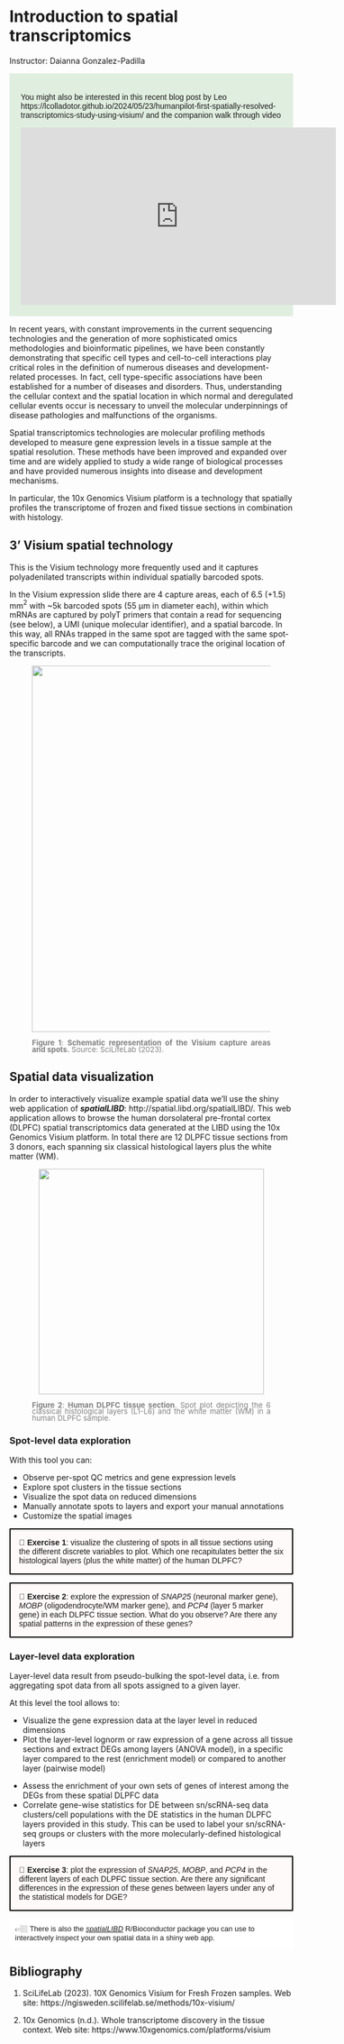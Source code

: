# Introduction to spatial transcriptomics

Instructor: Daianna Gonzalez-Padilla

<div style="background-color:#E0EEE0; padding:20px; font-family: sans-serif">

You might also be interested in this recent blog post by Leo https://lcolladotor.github.io/2024/05/23/humanpilot-first-spatially-resolved-transcriptomics-study-using-visium/ and the companion walk through video

<iframe width="560" height="315" src="https://www.youtube.com/embed/HGioWKuI3ek?si=Bq5FT1UphMSQRO-E" title="YouTube video player" frameborder="0" allow="accelerometer; autoplay; clipboard-write; encrypted-media; gyroscope; picture-in-picture; web-share" referrerpolicy="strict-origin-when-cross-origin" allowfullscreen></iframe>

</div>

In recent years, with constant improvements in the current sequencing technologies and the generation of more sophisticated omics methodologies and bioinformatic pipelines, we have been constantly demonstrating that specific cell types and cell-to-cell interactions play critical roles in the definition of numerous diseases and development-related processes. In fact, cell type-specific associations have been established for a number of diseases and disorders. Thus, understanding the cellular context and the spatial location in which normal and deregulated cellular events occur is necessary to unveil the molecular underpinnings of disease pathologies and malfunctions of the organisms.

Spatial transcriptomics technologies are molecular profiling methods developed to measure gene expression levels in a tissue sample at the spatial resolution. These methods have been improved and expanded over time and are widely applied to study a wide range of biological processes and have provided numerous insights into disease and development mechanisms. 

In particular, the 10x Genomics Visium platform is a technology that spatially profiles the transcriptome of frozen and fixed tissue sections in combination with histology.

## 3' Visium spatial technology
This is the Visium technology more frequently used and it captures polyadenilated transcripts within individual spatially barcoded spots.

In the Visium expression slide there are 4 capture areas, each of 6.5 (+1.5) mm$^2$ with ~5k barcoded spots (55 µm in diameter each), within which mRNAs are captured by polyT primers that contain a read for sequencing (see below), a UMI (unique molecular identifier), and a spatial barcode. In this way, all RNAs trapped in the same spot are tagged with the same spot-specific barcode and we can computationally trace the original location of the transcripts.

<div style="text-align: center">
<figure>
    <img src="Figures/Visium_tech.png" width="650px" align=center/>
        <figcaption style="color: gray; line-height: 0.9; text-align: justify; caption-side: bottom">
            <font size="-1.8">
                <b>Figure 1</b>: <b> Schematic representation of the Visium capture areas and spots.</b> Source: SciLifeLab (2023). 
                
</font>
</figcaption>
</figure>
</div>

## Spatial data visualization
In order to interactively visualize example spatial data we'll use the shiny web application of ***spatialLIBD***: http://spatial.libd.org/spatialLIBD/. This web application allows to browse the human dorsolateral pre-frontal cortex (DLPFC) spatial transcriptomics data generated at the LIBD using the 10x Genomics Visium platform. In total there are 12 DLPFC tissue sections from 3 donors, each spanning six classical histological layers plus the white matter (WM). 

<div style="text-align: center">
<figure>
    <img src="Figures/sample_DLPFC.png" width="400px" align=center/>
        <figcaption style="color: gray; line-height: 0.9; text-align: justify; caption-side: bottom">
            <font size="-1.8">
                <b>Figure 2</b>: <b> Human DLPFC tissue section</b>. Spot plot depicting the 6 classical histological layers (L1-L6) and the white matter (WM) in a human DLPFC sample. 
                
</font>
</figcaption>
</figure>
</div>


### Spot-level data exploration
With this tool you can:

* Observe per-spot QC metrics and gene expression levels
* Explore spot clusters in the tissue sections
* Visualize the spot data on reduced dimensions 
* Manually annotate spots to layers and export your manual annotations
* Customize the spatial images


<style>
p.exercise {
background-color: #FFFAFA;
padding: 15px;
border: 2px solid black;
margin-left: 0px;
border-radius: 1px;
font-family: sans-serif;
}
</style>


<p class="exercise">
📝 **Exercise 1**: visualize the clustering of spots in all tissue sections using the different discrete variables to plot. Which one recapitulates better the six histological layers (plus the white matter) of the human DLPFC? 
</p>

<p class="exercise">
📝 **Exercise 2**: explore the expression of *SNAP25* (neuronal marker gene), *MOBP* (oligodendrocyte/WM marker gene), and *PCP4* (layer 5 marker gene) in each DLPFC tissue section. What do you observe? Are there any spatial patterns in the expression of these genes?
</p>


### Layer-level data exploration
Layer-level data result from pseudo-bulking the spot-level data, i.e. from aggregating spot data from all spots assigned to a given layer.

At this level the tool allows to:

* Visualize the gene expression data at the layer level in reduced dimensions
* Plot the layer-level lognorm or raw expression of a gene across all tissue sections and extract DEGs among layers (ANOVA model), in a specific layer compared to the rest (enrichment model) or compared to another layer (pairwise model)

<script defer class="speakerdeck-embed" data-slide="11" data-id="dde92cd6dfc04f9589770e074915658f" data-ratio="1.3333333333333333" src="//speakerdeck.com/assets/embed.js"></script>

* Assess the enrichment of your own sets of genes of interest among the DEGs from these spatial DLPFC data
* Correlate gene-wise statistics for DE between sn/scRNA-seq data clusters/cell populations with the DE statistics in the human DLPFC layers provided in this study. This can be used to label your sn/scRNA-seq groups or clusters with the more molecularly-defined histological layers


<p class="exercise">
📝 **Exercise 3**: plot the expression of *SNAP25*, *MOBP*, and *PCP4* in the different layers of each DLPFC tissue section. Are there any significant differences in the expression of these genes between layers under any of the statistical models for DGE?
</p>



<style>
p.link{
background-color: #FFFFFF;
padding: 10px;
border: 0px solid black;
margin-left: 0px;
border-radius: 1px;
font-size: 13px;
font-family: sans-serif;
}
</style>


<p class="link">
    👉🏼 There is also the [*spatialLIBD*](https://bioconductor.org/packages/release/data/experiment/html/spatialLIBD.html) R/Bioconductor package you can use to interactively inspect your own spatial data in a shiny web app. 
</p>


## Bibliography {-}

1. SciLifeLab (2023). 10X Genomics Visium for Fresh Frozen samples. Web site: https://ngisweden.scilifelab.se/methods/10x-visium/

2. 10x Genomics (n.d.). Whole transcriptome discovery in the tissue context. Web site: https://www.10xgenomics.com/platforms/visium 
